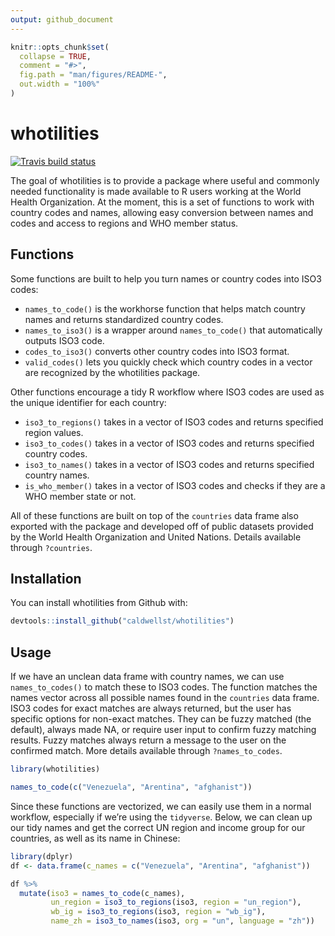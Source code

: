 ```yaml
---
output: github_document
---
```


<!-- README.md is generated from README.Rmd. Please edit that file -->

```r
knitr::opts_chunk$set(
  collapse = TRUE,
  comment = "#>",
  fig.path = "man/figures/README-",
  out.width = "100%"
)
```

# whotilities

<!-- badges: start -->
[![Travis build status](https://travis-ci.com/caldwellst/whotilities.svg?branch=master)](https://travis-ci.com/caldwellst/whotilities)
<!-- badges: end -->

The goal of whotilities is to provide a package where useful and commonly needed functionality is
made available to R users working at the World Health Organization. 
At the moment, this is a set of functions to work with country
codes and names, allowing easy conversion between names and codes and access to regions and
WHO member status.

## Functions

Some functions are built to help you turn names or country codes into ISO3 codes:

* `names_to_code()` is the workhorse function that helps match country names and returns standardized country codes.
* `names_to_iso3()` is a wrapper around `names_to_code()` that automatically outputs ISO3 code.
* `codes_to_iso3()` converts other country codes into ISO3 format.
* `valid_codes()` lets you quickly check which country codes in a vector are recognized by the whotilities package.

Other functions encourage a tidy R workflow where ISO3 codes are used as the unique identifier for each country:

* `iso3_to_regions()` takes in a vector of ISO3 codes and returns specified region values.
* `iso3_to_codes()` takes in a vector of ISO3 codes and returns specified country codes.
* `iso3_to_names()` takes in a vector of ISO3 codes and returns specified country names.
* `is_who_member()` takes in a vector of ISO3 codes and checks if they are a WHO member state or not.

All of these functions are built on top of the `countries` data frame also exported
with the package and developed off of public datasets provided by the World Health
Organization and United Nations. Details available through `?countries`.

## Installation

You can install whotilities from Github with:

``` r
devtools::install_github("caldwellst/whotilities")
```

## Usage

If we have an unclean data frame with country names, we can use `names_to_codes()`
to match these to ISO3 codes. The function matches the names vector across all possible
names found in the `countries` data frame. ISO3 codes for exact matches are always returned,
but the user has specific options for non-exact matches. They can be fuzzy matched (the default),
always made NA, or require user input to confirm fuzzy matching results. Fuzzy matches
always return a message to the user on the confirmed match. More details available through
`?names_to_codes`.

```r
library(whotilities)

names_to_code(c("Venezuela", "Arentina", "afghanist"))
```

Since these functions are vectorized, we can easily use them in a normal workflow, especially
if we're using the `tidyverse`. Below, we can clean up our tidy names and get
the correct UN region and income group for our countries, as well as its name
in Chinese:
```r
library(dplyr)
df <- data.frame(c_names = c("Venezuela", "Arentina", "afghanist"))

df %>%
  mutate(iso3 = names_to_code(c_names),
         un_region = iso3_to_regions(iso3, region = "un_region"),
         wb_ig = iso3_to_regions(iso3, region = "wb_ig"),
         name_zh = iso3_to_names(iso3, org = "un", language = "zh"))
```
